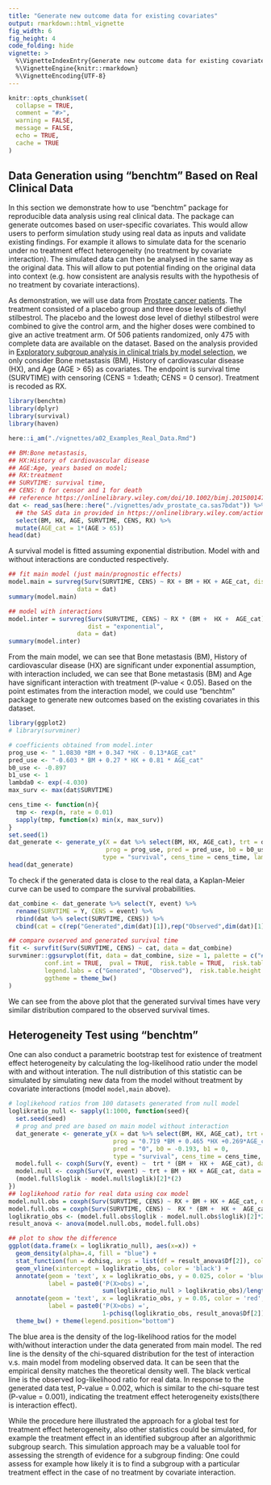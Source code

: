 ```yaml
---
title: "Generate new outcome data for existing covariates"
output: rmarkdown::html_vignette
fig_width: 6 
fig_height: 4 
code_folding: hide
vignette: >
  %\VignetteIndexEntry{Generate new outcome data for existing covariates}
  %\VignetteEngine{knitr::rmarkdown}
  %\VignetteEncoding{UTF-8}
---
```


```r
knitr::opts_chunk$set(
  collapse = TRUE,
  comment = "#>",
  warning = FALSE,
  message = FALSE,
  echo = TRUE,
  cache = TRUE
)
```

## Data Generation using "benchtm" Based on Real Clinical Data
In this section we demonstrate how to use "benchtm" package for reproducible data analysis using real clinical data. The package can generate outcomes based on user-specific covariates. This would allow users to perform simulation study using real data as inputs and validate existing findings. For example it allows to simulate data for the scenario under no treatment effect heterogeneity (no treatment by covariate interaction). The simulated data can then be analysed in the same way as the original data. This will allow to put potential finding on the original data into context (e.g. how consistent are analysis results with the hypothesis of no treatment by covariate interactions).

As demonstration, we will use data from [Prostate cancer patients](http://portal.uni-freiburg.de/imbi/Royston-Sauerbrei-book). The treatment consisted of a placebo group and three dose levels of diethyl stilbestrol. The placebo and the lowest dose level of diethyl stilbestrol were combined to give the control arm, and the higher doses were combined to give an active treatment arm. Of 506 patients randomized, only 475 with complete data are available on the dataset. Based on the analysis provided in [Exploratory subgroup analysis in clinical trials by model selection](https://onlinelibrary.wiley.com/doi/epdf/10.1002/bimj.201500147), we only consider Bone metastasis (BM), History of cardiovascular disease (HX), and Age (AGE > 65) as covariates. The endpoint is survival time (SURVTIME) with censoring (CENS = 1:death; CENS = 0 censor). Treatment is recoded as RX.


```r
library(benchtm)
library(dplyr)
library(survival)
library(haven)

here::i_am("./vignettes/a02_Examples_Real_Data.Rmd")

## BM:Bone metastasis, 
## HX:History of cardiovascular disease
## AGE:Age, years based on model; 
## RX:treatment
## SURVTIME: survival time, 
## CENS: 0 for censor and 1 for death 
## reference https://onlinelibrary.wiley.com/doi/10.1002/bimj.201500147
dat <- read_sas(here::here("./vignettes/adv_prostate_ca.sas7bdat")) %>% 
  ## the SAS data in provided in https://onlinelibrary.wiley.com/action/downloadSupplement?doi=10.1002%2Fbimj.201500147&file=bimj1691-sup-0001-CodeData.zip
  select(BM, HX, AGE, SURVTIME, CENS, RX) %>% 
  mutate(AGE_cat = 1*(AGE > 65))
head(dat)
```

A survival model is fitted assuming exponential distribution. Model with and without interactions are conducted respectively. 
```r
## fit main model (just main/prognostic effects)
model.main = survreg(Surv(SURVTIME, CENS) ~ RX + BM + HX + AGE_cat, dist = "exponential",
                   data = dat)
summary(model.main)

## model with interactions
model.inter = survreg(Surv(SURVTIME, CENS) ~ RX * (BM +  HX +  AGE_cat), 
                      dist = "exponential",
                   data = dat)
summary(model.inter)
```

From the main model, we can see that Bone metastasis (BM), History of cardiovascular disease (HX) are significant under exponential assumption, with interaction included, we can see that Bone metastasis (BM) and Age have significant interaction with treatment (P-value < 0.05). Based on the point estimates from the interaction model, we could use "benchtm" package to generate new outcomes based on the existing covariates in this dataset.

```r
library(ggplot2)
# library(survminer)

# coefficients obtained from model.inter
prog_use <- " 1.0830 *BM + 0.347 *HX - 0.13*AGE_cat"
pred_use <- "-0.603 * BM + 0.27 * HX + 0.81 * AGE_cat"
b0_use <- -0.897
b1_use <- 1
lambda0 <- exp(-4.030)
max_surv <- max(dat$SURVTIME)

cens_time <- function(n){
  tmp <- rexp(n, rate = 0.01)
  sapply(tmp, function(x) min(x, max_surv))
}
set.seed(1)
dat_generate <- generate_y(X = dat %>% select(BM, HX, AGE_cat), trt = dat$RX, 
                           prog = prog_use, pred = pred_use, b0 = b0_use, b1 = b1_use,
                          type = "survival", cens_time = cens_time, lambda0 = lambda0)
head(dat_generate)
```

To check if the generated data is close to the real data, a Kaplan-Meier curve can be used to compare the survival probabilities.
```r
dat_combine <- dat_generate %>% select(Y, event) %>% 
  rename(SURVTIME = Y, CENS = event) %>% 
  rbind(dat %>% select(SURVTIME, CENS)) %>% 
  cbind(cat = c(rep("Generated",dim(dat)[1]),rep("Observed",dim(dat)[1])))

## compare ovserved and generated survival time 
fit <- survfit(Surv(SURVTIME, CENS) ~ cat, data = dat_combine)
survminer::ggsurvplot(fit, data = dat_combine, size = 1, palette = c("#E7B800", "#2E9FDF"), 
          conf.int = TRUE,  pval = TRUE,  risk.table = TRUE,  risk.table.col = "strata",
          legend.labs = c("Generated", "Observed"),  risk.table.height = 0.25,  
          ggtheme = theme_bw() 
)


```

We can see from the above plot that the generated survival times have very similar distribution compared to the observed survival times. 

## Heterogeneity Test using "benchtm"
One can also conduct a parametric bootstrap test for existence of treatment effect heterogeneity by calculating the log-likelihood ratio under the model with and without interation. The null distribution of this statistic can be simulated by simulating new data from the model without treatment by covariate interactions (model `model,main` above). 

```r
# loglikehood ratios from 100 datasets generated from null model
loglikratio_null <- sapply(1:1000, function(seed){
  set.seed(seed)
  # prog and pred are based on main model without interaction
  dat_generate <- generate_y(X = dat %>% select(BM, HX, AGE_cat), trt = dat$RX, 
                             prog = "0.719 *BM + 0.465 *HX +0.269*AGE_cat", 
                             pred = "0", b0 = -0.193, b1 = 0,
                             type = "survival", cens_time = cens_time, lambda0 = exp(-4.376))
  model.full <- coxph(Surv(Y, event) ~  trt * (BM +  HX +  AGE_cat), data = dat_generate)
  model.null <- coxph(Surv(Y, event) ~ trt + BM + HX + AGE_cat, data = dat_generate)
  (model.full$loglik - model.null$loglik)[2]*(2)
})
## loglikehood ratio for real data using cox model
model.null.obs = coxph(Surv(SURVTIME, CENS) ~ RX + BM + HX + AGE_cat, data = dat)
model.full.obs = coxph(Surv(SURVTIME, CENS) ~  RX * (BM +  HX +  AGE_cat), data = dat)
loglikratio_obs <- (model.full.obs$loglik - model.null.obs$loglik)[2]*2
result_anova <- anova(model.null.obs, model.full.obs)
```

```r
## plot to show the difference 
ggplot(data.frame(x = loglikratio_null), aes(x=x)) +
  geom_density(alpha=.4, fill = "blue") +
  stat_function(fun = dchisq, args = list(df = result_anova$Df[2]), color = "red") + 
  geom_vline(xintercept = loglikratio_obs, color = 'black') +
  annotate(geom = 'text', x = loglikratio_obs, y = 0.025, color = 'blue',
           label = paste0('P(X>obs) =',
                          sum(loglikratio_null > loglikratio_obs)/length(loglikratio_null)), hjust = -0.1) +
  annotate(geom = 'text', x = loglikratio_obs, y = 0.05, color = 'red',
           label = paste0('P(X>obs) =',
                          1-pchisq(loglikratio_obs, result_anova$Df[2])), hjust = -0.1) +
  theme_bw() + theme(legend.position="bottom")

```


The blue area is the density of the log-likelihood ratios for the model with/without interaction under the data generated from main model. The red line is the density of the chi-squared distribution for the test of interaction v.s. main model from modeling observed data. It can be seen that the empirical density matches the theoretical density well. The black vertical line is the observed log-likelihood ratio for real data. In response to the generated data test, P-value = 0.002, which is similar to the chi-square test (P-value = 0.001), indicating the treatment effect heterogeneity exists(there is interaction effect). 

While the procedure here illustrated the approach for a global test for treatment effect heterogeneity, also other statistics could be simulated, for example the treatment effect in an identified subgroup after an algorithmic subgroup search. This simulation approach may be a valuable tool for assessing the strength of evidence for a subgroup finding: One could assess for example how likely it is to find a subgroup with a particular treatment effect in the case of no treatment by covariate interaction.
